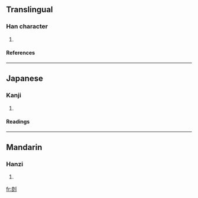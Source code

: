 ==Translingual==
===Han character===
{{Han char|rad=刀|as=07|sn=9|four=3270<sub>0</sub>|canj=戈戈中弓 (IILN), X戈戈中弓 (XIILN)}}
# {{defn|Han}}
====References====
{{Han ref|kx=0139.290|dkj=01992|dj=0317.070|hdz=10342.160|uh=5246|ud=21062|bh=CBD3|bd=52179}}
----
==Japanese==
===Kanji===
{{ja-kanji|grade=|rs=刀07}}
# {{defn|Japanese}}
====Readings====
{{ja-readings|on=[[ら]] (ra)|kun=[[うつ]] (utsu)}}
----
==Mandarin==
===Hanzi===
{{cmn-hanzi|pin=[[gēn]] (gen1)|wg=ken<sup>1</sup>}}
# {{defn|Mandarin}}

[[fr:剆]]